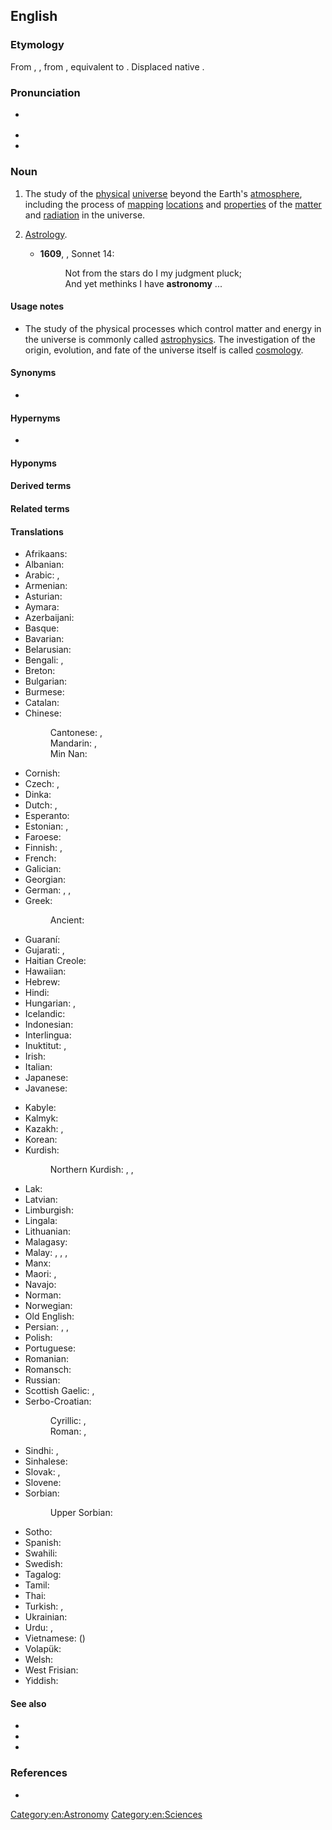 ==English==
{{wikipedia}}
{{wikiversity lecture}}

===Etymology===
From {{inh|en|enm|astronomie}}, {{m|enm|astronemy}}, from {{der|en|fro|astronomie}}, equivalent to {{af|en|astro-|-nomy}}. Displaced native {{ncog|ang|tungolcræft}}.

===Pronunciation===
* {{a|GenAm}} {{IPA|en|/əˈstɹɑn.ə.mi/|/æsˈtɹɑn.ə.mi/}}
* {{audio|en|en-us-astronomy.ogg|Audio (US)}}
* {{rhymes|en|ɒnəmi|s=4}}

===Noun===
{{en-noun|-|+}}

# The study of the [[physical]] [[universe]] beyond the Earth's [[atmosphere]], including the process of [[mapping]] [[locations]] and [[properties]] of the [[matter]] and [[radiation]] in the universe.
# {{lb|en|obsolete}} [[astrology|Astrology]].
#* '''1609''', {{w|William Shakespeare}}, Sonnet 14:
#*: Not from the stars do I my judgment pluck;
#*: And yet methinks I have '''astronomy''' ...

====Usage notes====
* The study of the physical processes which control matter and energy in the universe is commonly called [[astrophysics]]. The investigation of the origin, evolution, and fate of the universe itself is called [[cosmology]].

====Synonyms====
* {{l|en|stargazing}}

====Hypernyms====
* {{l|en|science}}

====Hyponyms====
{{col4|en|archaeoastronomy
|archeoastronomy
|astronomer
|bioastronomy
|ethnoastronomy
|gravitational-wave astronomy
|infrared astronomy
|neutrino astronomy
|optical astronomy
|paleoastronomy
|radar astronomy
|radio astronomy
|ultraviolet astronomy
|X-ray astronomy
}}

====Derived terms====
{{der3|en
|archaeoastronomy
|archeoastronomy
|astronomer
|bioastronomy
|ethnoastronomy
|paleoastronomy
}}

====Related terms====
{{rel4|en|astral
|astrologist
|astrology
|astronomer
|astronomical
|astronomically
|astrometry
|astrophysics
}}

====Translations====
{{trans-top|study of the physical universe beyond the Earth's atmosphere}}
* Afrikaans: {{t+|af|sterrekunde}}
* Albanian: {{t+|sq|astronomi|?}}
* Arabic: {{t+|ar|فلك|?}}, {{t+|ar|عِلْم اَلْفَلَك|m}}
* Armenian: {{t+|hy|աստղագիտություն}}
* Asturian: {{t|ast|astronomía|f}}
* Aymara: {{t|ay|alaxpacha yänakata}}
* Azerbaijani: {{t+|az|astronomiya}}
* Basque: {{t+|eu|astronomia}}
* Bavarian: {{t|bar|Steankunde|?}}
* Belarusian: {{t|be|астрано́мія|f}}
* Bengali: {{t|bn|জ্যোতির্বিজ্ঞান}}, {{t+|bn|জ্যোতির্বিদ্যা}}
* Breton: {{t+|br|steredoniezh|f}}
* Bulgarian: {{t|bg|астроно́мия|f}}
* Burmese: {{t+|my|နက္ခတ္တဗေဒ}}
* Catalan: {{t+|ca|astronomia|f}}
* Chinese:
*: Cantonese: {{t|yue|天文學}}, {{t|yue|天文学|tr=tin1 man4 hok6}}
*: Mandarin: {{t+|cmn|天文學}}, {{t+|cmn|天文学|tr=tiānwénxué}}
*: Min Nan: {{t|nan|天文學|tr=thian-bûn-ha̍k}}
* Cornish: {{t|kw|steronieth|?}}
* Czech: {{t|cs|hvězdářství|n}}, {{t+|cs|astronomie|f}}
* Dinka: {{t|din|ŋiɛ̈ckanhial}}
* Dutch: {{t+|nl|astronomie|f}}, {{t+|nl|sterrenkunde|f}}
* Esperanto: {{t+|eo|astronomio}}
* Estonian: {{t+|et|astronoomia}}, {{t|et|täheteadus}}
* Faroese: {{t|fo|stjørnufrøði|f}}
* Finnish: {{t+|fi|tähtitiede}}, {{t+|fi|astronomia}}
* French: {{t+|fr|astronomie|f}}
* Galician: {{t+|gl|astronomía|f}}
* Georgian: {{t|ka|ასტრონომია}}
* German: {{t+|de|Astronomie|f}}, {{t+|de|Sternkunde|f}}, {{t|de|Himmelskunde|f}}
* Greek: {{t+|el|αστρονομία|f}}
*: Ancient: {{t|grc|ἀστρονομία|f}}
* Guaraní: {{t|gn|mbyjakuaa}}
* Gujarati: {{t+|gu|ખગોળ|?}}, {{t|gu|ખગોળશાસ્ત્ર|?}}
* Haitian Creole: {{t|ht|astwonomi}}
* Hawaiian: {{t|haw|kilo hōkū}}
* Hebrew: {{t+|he|אסטרונומיה|f}}
* Hindi: {{t|hi|खगोल शास्त्र|m}}
* Hungarian: {{t+|hu|csillagászat}}, {{t+|hu|asztronómia}}
* Icelandic: {{t+|is|stjörnufræði|f}}
* Indonesian: {{t+|id|astronomi}}
* Interlingua: {{t+|ia|astronomia}}
* Inuktitut: {{t|iu|ᓯᓚᓯᐅᕐᓂᖅ}}, {{t|iu|ᓯᓚᕐᔪᐊᓕᕆᓂᖅ}}
* Irish: {{t+|ga|réalteolaíocht|f}}
* Italian: {{t+|it|astronomia|f}}
* Japanese: {{t+|ja|天文学|tr=てんもんがく, tenmongaku}}
* Javanese: {{t|jv|Astronomi}}
{{trans-mid}}
* Kabyle: {{t|kab|ⵜⴰⵙⵏⴰⴳⴳⵓⵔⵜ|tr=tasnaggurt}}
* Kalmyk: {{t|xal|астроном}}
* Kazakh: {{t|kk|жұлдызтану}}, {{t+|kk|астрономия}}
* Korean: {{t+|ko|천문학(天文學)}}
* Kurdish:
*: Northern Kurdish: {{t+|kmr|stêrnasî}}, {{t|kmr|ezmannasî}}, {{t+|kmr|stêrnasî|f}}
* Lak: {{t|lbe|ціурттал элму}}
* Latvian: {{t+|lv|astronomija|?}}
* Limburgish: {{t|li|starekunde|?}}
* Lingala: {{t|ln|mambí ma nzɔ́tɔ}}
* Lithuanian: {{t+|lt|astronomija|f}}
* Malagasy: {{t+|mg|astrônômia}}
* Malay: {{t+|ms|astronomi}}, {{t+|ms|ilmu falak}}, {{t|ms|kaji bintang}}, {{t+|ms|perbintangan}}
* Manx: {{t|gv|rollageydys|m}}
* Maori: {{t|mi|tātai arorangi}}, {{t|mi|mātai arorangi}}
* Navajo: {{t|nv|sǫʼ naalkaah}}
* Norman: {{t|nrf|astronomie|f}}
* Norwegian: {{t+|no|astronomi|m}}
* Old English: {{t|ang|tungolcræft|m}}
* Persian: {{t+|fa|نجوم}}, {{t+|fa|ستاره‌شناسی}}, {{t+|fa|اخترشناسی|tr=axtaršenāsī}}
* Polish: {{t+|pl|astronomia|f}}
* Portuguese: {{t+|pt|astronomia|f}}
* Romanian: {{t+|ro|astronomie|f}}
* Romansch: {{t|rm|astronomia|f}}
* Russian: {{t+|ru|астроно́мия|f}}
* Scottish Gaelic: {{t|gd|speuradaireachd|f}}, {{t|gd|reul-eòlas|m}}
* Serbo-Croatian:
*: Cyrillic: {{t|sh|астроно̀мија|f}}, {{t|sh|звјездозна́нство|n}}
*: Roman: {{t+|sh|astronòmija|f}}, {{t+|sh|zvjezdoznánstvo|n}}
* Sindhi: {{t+|sd|نَجمِيات}}, {{t+|sd|نَجمِيات|tr=najmiyaat}}
* Sinhalese: {{t|si|තාරකා විද්‍යාව}}
* Slovak: {{t|sk|hvezdárstvo|f}}, {{t+|sk|astronómia|f}}
* Slovene: {{t+|sl|astronomija|f}}
* Sorbian:
*: Upper Sorbian: {{t|hsb|hwězdarstwo|?}}
* Sotho: {{t|st|bolepi}}
* Spanish: {{t+|es|astronomía|f}}
* Swahili: {{t+|sw|falaki}}
* Swedish: {{t+|sv|astronomi|c}}
* Tagalog: {{t|tl|astronomiya}}
* Tamil: {{t+|ta|வானியல்}}
* Thai: {{t+|th|ดาราศาสตร์}}
* Turkish: {{t+|tr|gök bilimi}} {{qualifier|seldom}}, {{t+|tr|astronomi}}
* Ukrainian: {{t+|uk|астроно́мія|f}}
* Urdu: {{t|ur|فلکیات|f}}, {{t|ur|نجمیات}}
* Vietnamese: {{t+|vi|thiên văn học}} ({{t+|vi|天文學}})
* Volapük: {{t+|vo|stelav}}
* Welsh: {{t+|cy|seryddiaeth|f}}
* West Frisian: {{t+|fy|stjerrekunde|n}}
* Yiddish: {{t|yi|אַסטראָנאָמיע|f}}
{{trans-bottom}}

====See also====
* {{l|en|cosmology}}
* {{l|en|uranology}}
* {{l|en|starlore}}

===References===
* {{R:OneLook}}

[[Category:en:Astronomy]]
[[Category:en:Sciences]]
